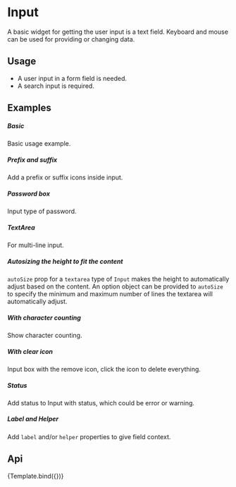 
<Meta
    title="Design System/DataEntry/Input"
    argTypes={InputArgTypes}
/>

<style></style>

# Input

A basic widget for getting the user input is a text field. Keyboard and mouse can be used for providing or changing data.

## Usage

- A user input in a form field is needed.
- A search input is required.

## Examples

##### Basic

Basic usage example.

<CustomCanvas content={Exemples.Basic} source={Sources.Basic} />

##### Prefix and suffix

Add a prefix or suffix icons inside input.

<CustomCanvas content={Exemples.Prefixsuffix} source={Sources.Prefixsuffix} />

##### Password box

Input type of password.

<CustomCanvas content={Exemples.Password} source={Sources.Password} />

##### TextArea

For multi-line input.

<CustomCanvas content={Exemples.Textarea} source={Sources.Textarea} />

##### Autosizing the height to fit the content

`autoSize` prop for a `textarea` type of `Input` makes the height to automatically adjust based on the content. An option object can be provided to `autoSize` to specify the minimum and maximum number of lines the textarea will automatically adjust.

<CustomCanvas content={Exemples.Autosizing} source={Sources.Autosizing} />

##### With character counting

Show character counting.

<CustomCanvas content={Exemples.Counting} source={Sources.Counting} />

##### With clear icon

Input box with the remove icon, click the icon to delete everything.

<CustomCanvas content={Exemples.Clearicon} source={Sources.Clearicon} />

##### Status

Add status to Input with status, which could be error or warning.

<CustomCanvas content={Exemples.Status} source={Sources.Status} />

##### Label and Helper

Add `label` and/or `helper` properties to give field context.

<CustomCanvas content={Exemples.Wrapper} source={Sources.Wrapper} />

## Api

<Canvas>
    <Story name="Input">{Template.bind({})}</Story>
</Canvas>

<Controls story="Input" />